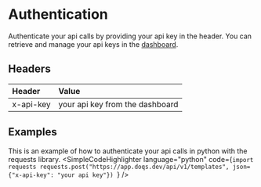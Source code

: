 
# Authentication

Authenticate your api calls by providing your api key in the header. You can retrieve and manage your api keys in the [dashboard](https://app.doqs.dev/organization).

## Headers

| Header    | Value                           |
|:----------|:--------------------------------|
| x-api-key | your api key from the dashboard |


## Examples
This is an example of how to authenticate your api calls in python with the requests library.
<SimpleCodeHighlighter language="python" code={`import requests
requests.post("https://app.doqs.dev/api/v1/templates", json={"x-api-key": "your api key"})
`}
/>